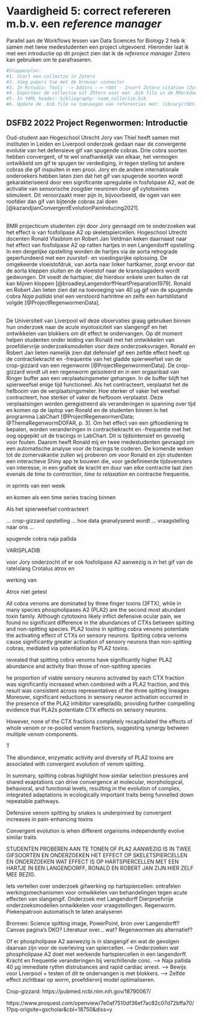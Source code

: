 # Vaardigheid 5: correct refereren m.b.v. een _reference manager_

Parallel aan de Workflows lessen van Data Sciences for Biology 2 heb ik samen met twee medestudenten een project uitgevoerd. Hieronder laat ik met een introductie op dit project zien dat ik de _reference manager_ Zotero kan gebruiken om te parafraseren.

```r
#Stappenplan:
#1. Start een collectie in Zotero
#2. Voeg papers toe met de browser connector
#3. In Rstudio: Tools --> Addins --> rbbt - Insert Zotero citation (Zotero moet op de achtergrond draaien)
#4. Exporteer de collectie uit ZOtero naar een .bib file in de RMarkdown folder
#5. In YAML header: bibliography: naam_collectie.bib
#6. Update de .bib file na toevoegen van referenties met: library(rbbt), bbt_update_bib("06_portfolio_assignment_5.Rmd")
```

## DSFB2 2022 Project Regenwormen: Introductie

Oud-student aan Hogeschool Utrecht Jory van Thiel heeft samen met instituten in Leiden en Liverpool onderzoek gedaan naar de convergente evolutie van het defensieve gif van spugende cobras. Drie cobra soorten hebben convergent, of te wel onafhankelijk van elkaar, het vermogen ontwikkeld om gif te spugen ter verdediging, in tegen stelling tot andere cobras die gif inspuiten in een prooi. Jory en de andere internationale onderoekers hebben laten zien dat het gif van spugende soorten wordt gekarakteriseerd door een significante upregulatie in fosfolipase A2, wat de activatie van sensorische zoogdier neuronen door gif cytotoxines stimuleert. Dit veroorzaakt meer pijn in, bijvoorbeeld, de ogen van een roofdier dan gif van bijtende cobras zal doen [@kazandjianConvergentEvolutionPainInducing2021].

<br>
BMR projecticum studenten zijn door Jory gevraagd om te onderzoeken wat het effect is van fosfolipase A2 op skeletspiercellen. Hogeschool Utrecht docenten Ronald Vlasblom en Robert Jan Veldman keken daarnaast naar het effect van fosfolipase A2 op ratten hartjes in een Langendorff opstelling. In een dergelijke opstelling worden de hartjes via de aorta retrograde geperfundeerd met een zuurstof- en voedingsrijke oplossing. De omgekeerde vloeistofdruk, van aorta naar linker hartkamer, zorgt ervoor dat de aorta kleppen sluiten en de vloeistof naar de kransslagaders wordt gedwongen. Dit voedt de hartspier, die hierdoor enkele uren buiten de rat kan blijven kloppen [@broadleyLangendorffHeartPreparation1979]. Ronald en Robert Jan lieten zien dat na toevoeging van 40 µg gif van de spugende cobra _Naja pallida_ snel een verstoord hartritme en zelfs een hartstilstand volgde [@ProjectRegenwormenData]. 

<br>
De Universiteit van Liverpool wil deze observaties graag gebruiken binnen hun onderzoek naar de acute myotoxiciteit van slangengif en het ontwikkelen van blokkers om dit effect te ondervangen. Op dit moment helpen studenten onder leiding van Ronald met het ontwikkelen van proefdiervrije onderzoeksmodellen voor deze onderzoeksvragen. Ronald en Robert Jan lieten namelijk zien dat defensief gif een zelfde effect heeft op de contractiekracht en -frequentie van het gladde spierweefsel van de crop-gizzard van een regenworm [@ProjectRegenwormenData]. De crop-gizzard wordt uit een regenworm geïsoleerd en in een orgaanbad van Ringer buffer aan een verplaatsingsmeter gehangen. In de buffer blijft het spierweefsel enige tijd functioneel. Als het contracteert, verplaatst het de hefboom van de verplaatsingsmeter. Hoe sterker of vaker het weefsel contracteert, hoe sterker of vaker de hefboom verplaatst. Deze verplaatsingen worden geregistreerd als veranderingen in spanning over tijd en komen op de laptop van Ronald en de studenten binnen in het programma LabChart [@ProjectRegenwormenData; @ThemaRegenwormDOFAR, p. 3]. Om het effect van een giftoediening te bepalen, worden veranderingen in contractiekracht en -frequentie met het oog opgepikt uit de tracings in LabChart. Dit is tijdsintensief en gevoelig voor fouten. Daarom heeft Ronald mij en twee medestudenten gevraagd om een automatische analyse voor de tracings te coderen. De komende weken tot de zomervakantie zullen wij proberen om voor Ronald en zijn studenten een interactieve Shiny app te bouwen die, voor gedefinieerde tijdsvensters van interesse, in een grafiek de kracht en duur van elke contractie laat zien evenals de _time to contraction_, _time to relaxation_ en contractie frequentie.









in sprints van een week 

en komen als een time series tracing binnen 

Als het spierweefsel contracteert 

... crop-gizzard opstelling ... hoe data geanalyseerd wordt ... vraagstelling naar ons ...

spugende cobra naja pallida

VARISPLADIB

voor Jory onderzocht of er ook fosfolipase A2 aanwezig is in het gif van de ratelslang Crotalus atrox en 

werking van 






Atrox niet getest



All cobra venoms are dominated by three finger toxins (3FTX), while in many species phospholipases A2 (PLA2) are the second most abundant toxin family. Although cytotoxins likely inflict defensive ocular pain, we found no significant difference in the abundances of CTXs between spitting and non-spitting species. PLA2 toxins in spitting cobra venoms potentiate the activating effect of CTXs on sensory neurons. Spitting cobra venoms cause significantly greater activation of sensory neurons than non-spitting cobras, mediated via potentiation by PLA2 toxins.

revealed that spitting cobra venoms have significantly higher PLA2 abundance and activity than those of non-spitting species

he proportion of viable sensory neurons activated by each CTX fraction was significantly increased when combined with a PLA2 fraction, and this result was consistent across representatives of the three spitting lineages Moreover, significant reductions in sensory neuron activation occurred in the presence of the PLA2 inhibitor varespladib, providing further compelling evidence that PLA2s potentiate CTX effects on sensory neurons.


However, none of the CTX fractions completely recapitulated the effects of whole venom or re-pooled venom fractions, suggesting synergy between multiple venom components.

T





The abundance, enzymatic activity and diversity of PLA2 toxins are associated with convergent evolution of venom spitting.

In summary, spitting cobras highlight how similar selection pressures and shared exaptations can drive convergence at molecular, morphological, behavioral, and functional levels, resulting in the evolution of complex, integrated adaptations in ecologically important traits being funnelled down repeatable pathways.

Defensive venom spitting by snakes is underpinned by convergent increases in pain-enhancing toxins

Convergent evolution is when different organisms independently evolve similar traits

STUDENTEN PROBEREN AAN TE TONEN OF PLA2 AANWEZIG IS IN TWEE GIFSOORTEN EN ONDERZOEKEN HET EFFECT OP SKELETSPIERCELLEN EN ONDERZOEKEN WAT EFFECT IS OP HARTSPIERCELLEN MET EEN HARTJE IN EEN LANGENDORFF, RONALD EN ROBERT JAN ZIJN HIER ZELF MEE BEZIG. 


Iets vertellen over onderzoek gifwerking op hartspiercellen: ontrafelen werkingsmechanismen voor ontwikkelen van behandelingen tegen acute effecten van slangengif.
Onderzoek met Langendorff
Dierproefvrije onderzoeksmodellen ontwikkelen voor vraagstellingen. Regenworm.
Piekenpatroon automatisch te laten analyseren

Bronnen: Science spitting image, PowerPoint, bron over Langendorff? Canvas pagina's DKO? Literatuur over... wat? Regenwormen als alternatief?






Of er phospholipase A2 aanwezig is in slangengif en wat de gevolgen daarvan zijn voor de overleving van spiercellen. --> Onderzoeken wat phospholipase A2 doet met werkende hartspiercellen in een langendorff. Kracht en frequentie veranderingen bij verschillende conc. --> Naja pallida 40 µg immediate rythm distrubances and rapid cardiac arrest. --> Bewijs voor Liverpool + testen of dit te ondervangen is met blokkers. --> Zelfde effect zichtbaar op worm, proefdiervrij model optimaliseren.

Crop-gizzard: https://pubmed.ncbi.nlm.nih.gov/18790067/

https://www.proquest.com/openview/7e0af7510df36ef7ac82c07d72bffa70/1?pq-origsite=gscholar&cbl=18750&diss=y




